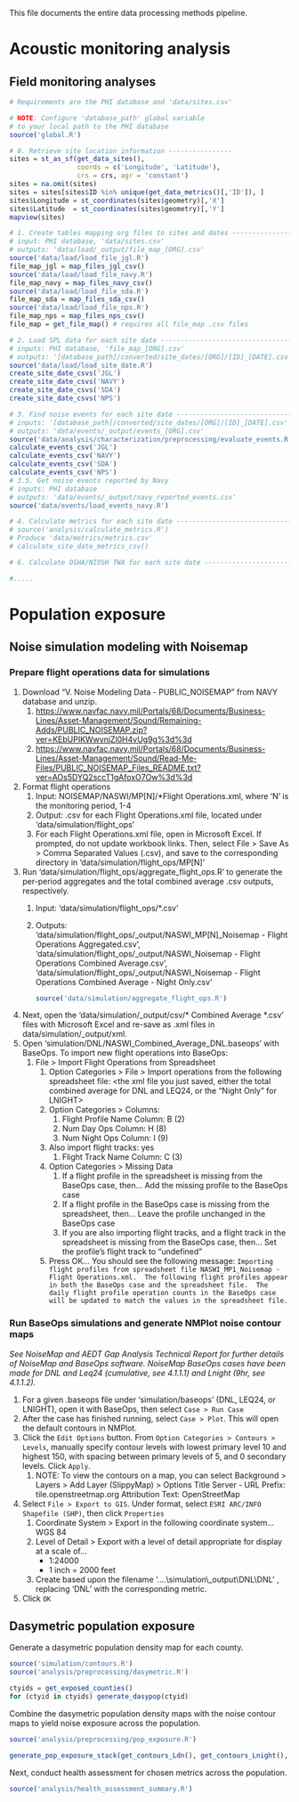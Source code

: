 This file documents the entire data processing methods pipeline.

# Acoustic monitoring analysis

## Field monitoring analyses

```r
# Requirements are the PHI database and 'data/sites.csv'

# NOTE: Configure 'database_path' global variable
# to your local path to the PHI database
source('global.R')

# 0. Retrieve site location information ----------------
sites = st_as_sf(get_data_sites(),
                 coords = c('Longitude', 'Latitude'), 
                 crs = crs, agr = 'constant')
sites = na.omit(sites)
sites = sites[sites$ID %in% unique(get_data_metrics()[,'ID']), ]
sites$Longitude = st_coordinates(sites$geometry)[,'X']
sites$Latitude  = st_coordinates(sites$geometry)[,'Y']
mapview(sites)

# 1. Create tables mapping org files to sites and dates ------------------------
# input: PHI database, 'data/sites.csv'
# outputs: 'data/load/_output/file_map_[ORG].csv'
source('data/load/load_file_jgl.R')
file_map_jgl = map_files_jgl_csv()
source('data/load/load_file_navy.R')
file_map_navy = map_files_navy_csv()
source('data/load/load_file_sda.R')
file_map_sda = map_files_sda_csv()
source('data/load/load_file_nps.R')
file_map_nps = map_files_nps_csv()
file_map = get_file_map() # requires all file_map .csv files

# 2. Load SPL data for each site date ------------------------------------------
# inputs: PHI database, 'file_map_[ORG].csv'
# outputs: '[database_path]/converted/site_dates/[ORG]/[ID]_[DATE].csv'
source('data/load/load_site_date.R')
create_site_date_csvs('JGL')
create_site_date_csvs('NAVY')
create_site_date_csvs('SDA')
create_site_date_csvs('NPS')

# 3. Find noise events for each site date --------------------------------------
# inputs: '[database_path]/converted/site_dates/[ORG]/[ID]_[DATE].csv'
# outputs: 'data/events/_output/events_[ORG].csv'
source('data/analysis/characterization/preprocessing/evaluate_events.R')
calculate_events_csv('JGL')
calculate_events_csv('NAVY')
calculate_events_csv('SDA')
calculate_events_csv('NPS')
# 3.5. Get noise events reported by Navy
# inputs: PHI database
# outputs: 'data/events/_output/navy_reported_events.csv'
source('data/events/load_events_navy.R')

# 4. Calculate metrics for each site date --------------------------------------
# source('analysis/calculate_metrics.R')
# Produce 'data/metrics/metrics.csv'
# calculate_site_date_metrics_csv()

# 6. Calculate OSHA/NIOSH TWA for each site date -------------------------------

#.....
```

# Population exposure

## Noise simulation modeling with Noisemap

### Prepare flight operations data for simulations

1.  Download "V. Noise Modeling Data - PUBLIC_NOISEMAP" from NAVY database and unzip.
    1.  <https://www.navfac.navy.mil/Portals/68/Documents/Business-Lines/Asset-Management/Sound/Remaining-Adds/PUBLIC_NOISEMAP.zip?ver=KEbUPIKWwvnjZl0H4vUg9g%3d%3d>
    2.  <https://www.navfac.navy.mil/Portals/68/Documents/Business-Lines/Asset-Management/Sound/Read-Me-Files/PUBLIC_NOISEMAP_Files_README.txt?ver=AOs5DYQ2sccT1gAfoxO7Ow%3d%3d>
2.  Format flight operations
    1.  Input: NOISEMAP/NASWI/MP[N]/\*Flight Operations.xml, where 'N' is the monitoring period, 1-4
    2.  Output: .csv for each Flight Operations.xml file, located under 'data/simulation/flight_ops'
    3.  For each Flight Operations.xml file, open in Microsoft Excel. If prompted, do not update workbook links. Then, select File \> Save As \> Comma Separated Values (.csv), and save to the corresponding directory in 'data/simulation/flight_ops/MP[N]'
3.  Run 'data/simulation/flight_ops/aggregate_flight_ops.R' to generate the per-period aggregates and the total combined average .csv outputs, respectively.
    1.  Input: 'data/simulation/flight_ops/\*.csv'

    2.  Outputs: 'data/simulation/flight_ops/\_output/NASWI_MP[N]\_Noisemap - Flight Operations Aggregated.csv', 'data/simulation/flight_ops/\_output/NASWI_Noisemap - Flight Operations Combined Average.csv', 'data/simulation/flight_ops/\_output/NASWI_Noisemap - Flight Operations Combined Average - Night Only.csv'

        ```r
        source('data/simulation/aggregate_flight_ops.R')
        ```
4.  Next, open the 'data/simulation/\_output/csv/\* Combined Average \*.csv' files with Microsoft Excel and re-save as .xml files in data/simulation/\_output/xml.
5.  Open 'simulation/DNL/NASWI_Combined_Average_DNL.baseops' with BaseOps. To import new flight operations into BaseOps:
    1.  File \> Import Flight Operations from Spreadsheet
        1.  Option Categories \> File \> Import operations from the following spreadsheet file: \<the xml file you just saved, either the total combined average for DNL and LEQ24, or the "Night Only" for LNIGHT\>
        2.  Option Categories \> Columns:
            1.  Flight Profile Name Column: B (2)
            2.  Num Day Ops Column: H (8)
            3.  Num Night Ops Column: I (9)
        3.  Also import flight tracks: yes
            1.  Flight Track Name Column: C (3)
        4.  Option Categories \> Missing Data
            1.  If a flight profile in the spreadsheet is missing from the BaseOps case, then... Add the missing profile to the BaseOps case
            2.  If a flight profile in the BaseOps case is missing from the spreadsheet, then... Leave the profile unchanged in the BaseOps case
            3.  If you are also importing flight tracks, and a flight track in the spreadsheet is missing from the BaseOps case, then... Set the profile's flight track to "undefined"
        5.  Press OK... You should see the following message: `Importing flight profiles from spreadsheet file NASWI_MP1_Noisemap - Flight Operations.xml.  The following flight profiles appear in both the BaseOps case and the spreadsheet file.  The daily flight profile operation counts in the BaseOps case will be updated to match the values in the spreadsheet file.`

### Run BaseOps simulations and generate NMPlot noise contour maps

*See NoiseMap and AEDT Gap Analysis Technical Report for further details of NoiseMap and BaseOps software. NoiseMap BaseOps cases have been made for DNL and Leq24 (cumulative, see 4.1.1.1) and Lnight (9hr, see 4.1.1.2).*

1.  For a given .baseops file under 'simulation/baseops' (DNL, LEQ24, or LNIGHT), open it with BaseOps, then select `Case > Run Case`
2.  After the case has finished running, select `Case > Plot`. This will open the default contours in NMPlot.
3.  Click the `Edit Options` button. From `Option Categories > Contours > Levels`, manually specify contour levels with lowest primary level 10 and highest 150, with spacing between primary levels of 5, and 0 secondary levels. Click `Apply`.
    1.  NOTE: To view the contours on a map, you can select Background \> Layers \> Add Layer (SlippyMap) \> Options Title Server - URL Prefix: tile.openstreetmap.org Attribution Text: OpenStreetMap
4.  Select `File > Export to GIS`. Under format, select `ESRI ARC/INFO Shapefile (SHP)`, then click `Properties`
    1.  Coordinate System \> Export in the following coordinate system... WGS 84
    2.  Level of Detail \> Export with a level of detail appropriate for display at a scale of...
        -   1:24000
        -   1 inch = 2000 feet
    3.  Create based upon the filename '....\\simulation\\\_output\\DNL\\DNL' , replacing 'DNL' with the corresponding metric.
5.  Click `OK`

## Dasymetric population exposure

Generate a dasymetric population density map for each county.

```r
source('simulation/contours.R')
source('analysis/preprocessing/dasymetric.R')

ctyids = get_exposed_counties()
for (ctyid in ctyids) generate_dasypop(ctyid)
```

Combine the dasymetric population density maps with the noise contour maps to yield noise exposure across the population.

```r
source('analysis/preprocessing/pop_exposure.R')

generate_pop_exposure_stack(get_contours_Ldn(), get_contours_Lnight(), get_contours_Leq24())
```

Next, conduct health assessment for chosen metrics across the population.

```r
source('analysis/health_assessment_summary.R')
```
